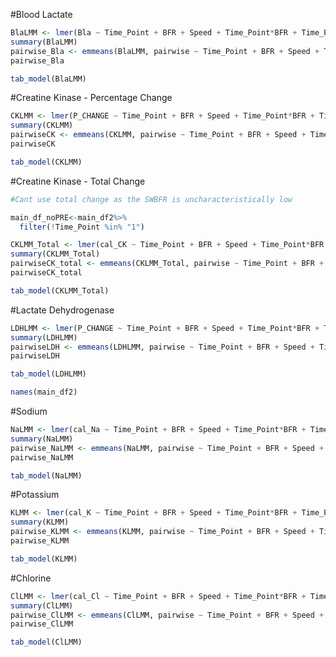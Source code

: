 #Blood Lactate
```r
BlaLMM <- lmer(Bla ~ Time_Point + BFR + Speed + Time_Point*BFR + Time_Point*Speed + (1|Participant), data = main_df2)
summary(BlaLMM)
pairwise_Bla <- emmeans(BlaLMM, pairwise ~ Time_Point + BFR + Speed + Time_Point*BFR + Time_Point*Speed, adjust="holm")
pairwise_Bla
```

```r
tab_model(BlaLMM)
```

#Creatine Kinase - Percentage Change
```r
CKLMM <- lmer(P_CHANGE ~ Time_Point + BFR + Speed + Time_Point*BFR + Time_Point*Speed + (1|Participant), data = CK_PCHANGE_CL)
summary(CKLMM)
pairwiseCK <- emmeans(CKLMM, pairwise ~ Time_Point + BFR + Speed + Time_Point*BFR + Time_Point*Speed, adjust="holm")
pairwiseCK
```
```r
tab_model(CKLMM)
```

#Creatine Kinase - Total Change
```r
#Cant use total change as the SWBFR is uncharacteristically low
```

```r
main_df_noPRE<-main_df2%>%
  filter(!Time_Point %in% "1")
```


```r
CKLMM_Total <- lmer(cal_CK ~ Time_Point + BFR + Speed + Time_Point*BFR + Time_Point*Speed + (1|Participant), data = main_df_noPRE)
summary(CKLMM_Total)
pairwiseCK_total <- emmeans(CKLMM_Total, pairwise ~ Time_Point + BFR + Speed + Time_Point*BFR + Time_Point*Speed, adjust="holm")
pairwiseCK_total
```
```r
tab_model(CKLMM_Total)
```


#Lactate Dehydrogenase
```r
LDHLMM <- lmer(P_CHANGE ~ Time_Point + BFR + Speed + Time_Point*BFR + Time_Point*Speed + (1|Participant), data = LDH_PCHANGE_CL)
summary(LDHLMM)
pairwiseLDH <- emmeans(LDHLMM, pairwise ~ Time_Point + BFR + Speed + Time_Point*BFR + Time_Point*Speed, adjust="holm")
pairwiseLDH
```

```r
tab_model(LDHLMM)
```

```r
names(main_df2)

```

#Sodium
```r
NaLMM <- lmer(cal_Na ~ Time_Point + BFR + Speed + Time_Point*BFR + Time_Point*Speed + (1|Participant), data = main_df2)
summary(NaLMM)
pairwise_NaLMM <- emmeans(NaLMM, pairwise ~ Time_Point + BFR + Speed + Time_Point*BFR + Time_Point*Speed, adjust="holm")
pairwise_NaLMM
```

```r
tab_model(NaLMM)
```

#Potassium
```r
KLMM <- lmer(cal_K ~ Time_Point + BFR + Speed + Time_Point*BFR + Time_Point*Speed + (1|Participant), data = main_df2)
summary(KLMM)
pairwise_KLMM <- emmeans(KLMM, pairwise ~ Time_Point + BFR + Speed + Time_Point*BFR + Time_Point*Speed, adjust="holm")
pairwise_KLMM
```

```r
tab_model(KLMM)
```

#Chlorine

```r
ClLMM <- lmer(cal_Cl ~ Time_Point + BFR + Speed + Time_Point*BFR + Time_Point*Speed + (1|Participant), data = main_df2)
summary(ClLMM)
pairwise_ClLMM <- emmeans(ClLMM, pairwise ~ Time_Point + BFR + Speed + Time_Point*BFR + Time_Point*Speed, adjust="holm")
pairwise_ClLMM
```

```r
tab_model(ClLMM)
```


